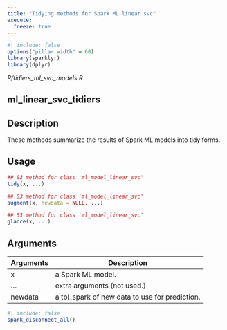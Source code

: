 ```yaml
---
title: "Tidying methods for Spark ML linear svc"
execute:
  freeze: true
---
```


```r
#| include: false
options("pillar.width" = 60)
library(sparklyr) 
library(dplyr)
```

*R/tidiers_ml_svc_models.R*

## ml_linear_svc_tidiers

## Description
These methods summarize the results of Spark ML models into tidy forms. 


## Usage
```r
## S3 method for class 'ml_model_linear_svc'
tidy(x, ...) 

## S3 method for class 'ml_model_linear_svc'
augment(x, newdata = NULL, ...) 

## S3 method for class 'ml_model_linear_svc'
glance(x, ...) 
```

## Arguments
|Arguments|Description|
|---|---|
| x | a Spark ML model. |
| ... | extra arguments (not used.) |
| newdata | a tbl_spark of new data to use for prediction. |








```r
#| include: false
spark_disconnect_all()
```
